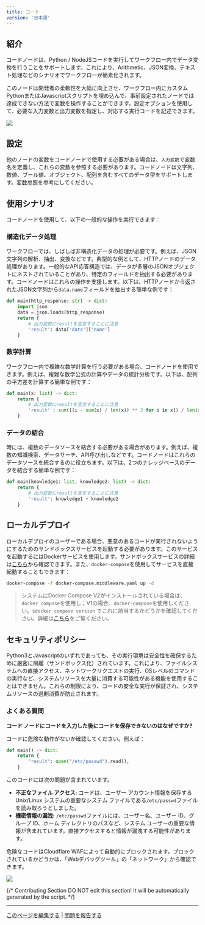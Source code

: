 ```yaml
---
title: コード
version: '日本語'
---
```


## 紹介

コードノードは、Python / NodeJSコードを実行してワークフロー内でデータ変換を行うことをサポートします。これにより、Arithmetic、JSON変換、テキスト処理などのシナリオでワークフローが簡素化されます。

このノードは開発者の柔軟性を大幅に向上させ、ワークフロー内にカスタムPythonまたはJavascriptスクリプトを埋め込んで、事前設定されたノードでは達成できない方法で変数を操作することができます。設定オプションを使用して、必要な入力変数と出力変数を指定し、対応する実行コードを記述できます。

![](/ja-jp/img/904eeba8ee23e89c189497c5fd90f499.png)

## 設定

他のノードの変数をコードノードで使用する必要がある場合は、`入力変数`で変数名を定義し、これらの変数を参照する必要があります。コードノードは文字列、数値、ブール値、オブジェクト、配列を含むすべてのデータ型をサポートします。[変数参照](/ja-jp/guides/workflow/concepts)を参考にしてください。

## 使用シナリオ

コードノードを使用して、以下の一般的な操作を実行できます：

### 構造化データ処理

ワークフローでは、しばしば非構造化データの処理が必要です。例えば、JSON文字列の解析、抽出、変換などです。典型的な例として、HTTPノードのデータ処理があります。一般的なAPI応答構造では、データが多層のJSONオブジェクトにネストされていることがあり、特定のフィールドを抽出する必要があります。コードノードはこれらの操作を支援します。以下は、HTTPノードから返されたJSON文字列から`data.name`フィールドを抽出する簡単な例です：

```python
def main(http_response: str) -> dict:
    import json
    data = json.loads(http_response)
    return {
        # 出力変数にresultを宣言することに注意
        'result': data['data']['name'] 
    }
```

### 数学計算

ワークフロー内で複雑な数学計算を行う必要がある場合、コードノードを使用できます。例えば、複雑な数学公式の計算やデータの統計分析です。以下は、配列の平方差を計算する簡単な例です：

```python
def main(x: list) -> dict:
    return {
        # 出力変数にresultを宣言することに注意
        'result' : sum([(i - sum(x) / len(x)) ** 2 for i in x]) / len(x)
    }
```

### データの結合

時には、複数のデータソースを結合する必要がある場合があります。例えば、複数の知識検索、データサーチ、API呼び出しなどです。コードノードはこれらのデータソースを統合するのに役立ちます。以下は、2つのナレッジベースのデータを結合する簡単な例です：

```python
def main(knowledge1: list, knowledge2: list) -> dict:
    return {
        # 出力変数にresultを宣言することに注意
        'result': knowledge1 + knowledge2
    }
```

## ローカルデプロイ

ローカルデプロイのユーザーである場合、悪意のあるコードが実行されないようにするためのサンドボックスサービスを起動する必要があります。このサービスを起動するにはDockerサービスを使用します。サンドボックスサービスの詳細は[こちら](https://github.com/langgenius/dify/tree/main/docker/docker-compose.middleware.yaml)から確認できます。また、`docker-compose`を使用してサービスを直接起動することもできます：

```bash
docker-compose -f docker-compose.middleware.yaml up -d
```

> システムにDocker Compose V2がインストールされている場合は、`docker compose`を使用し；V1の場合、`docker-compose`を使用しください。`$docker compose version` でこれに該当するかどうかを確認してください。詳細は[こちら](https://docs.docker.com/compose/#compose-v2-and-the-new-docker-compose-command)をご覧ください。

## セキュリティポリシー

Python3とJavascriptのいずれであっても、その実行環境は安全性を確保するために厳密に隔離（サンドボックス化）されています。これにより、ファイルシステムへの直接アクセス、ネットワークリクエストの実行、OSレベルのコマンドの実行など、システムリソースを大量に消費する可能性がある機能を使用することはできません。これらの制限により、コードの安全な実行が保証され、システムリソースの過剰消費が防止されます。

### よくある質問

**コード ノードにコードを入力した後にコードを保存できないのはなぜですか?**

コードに危険な動作がないか確認してください。例えば：

```python
def main() -> dict:
    return {
        "result": open("/etc/passwd").read(),
    }
```

このコードには次の問題が含まれています。

* **不正なファイル アクセス:** コードは、ユーザー アカウント情報を保存する Unix/Linux システムの重要なシステム ファイルである`/etc/passwd`ファイルを読み取ろうとしました。
* **機密情報の漏洩:** `/etc/passwd`ファイルには、ユーザー名、ユーザー ID、グループ ID、ホーム ディレクトリのパスなど、システム ユーザーの重要な情報が含まれています。直接アクセスすると情報が漏洩する可能性があります。

危険なコードはCloudflare WAFによって自動的にブロックされます。ブロックされているかどうかは、「Webデバッグツール」の「ネットワーク」から確認できます。

![](/ja-jp/img/7d29e700be8e5b6dfb91ff1263624368.png)

{/*
Contributing Section
DO NOT edit this section!
It will be automatically generated by the script.
*/}

---

[このページを編集する](https://github.com/langgenius/dify-docs/edit/main/ja-jp/guides/workflow/node/code.mdx) | [問題を報告する](https://github.com/langgenius/dify-docs/issues/new?template=docs.yml)

